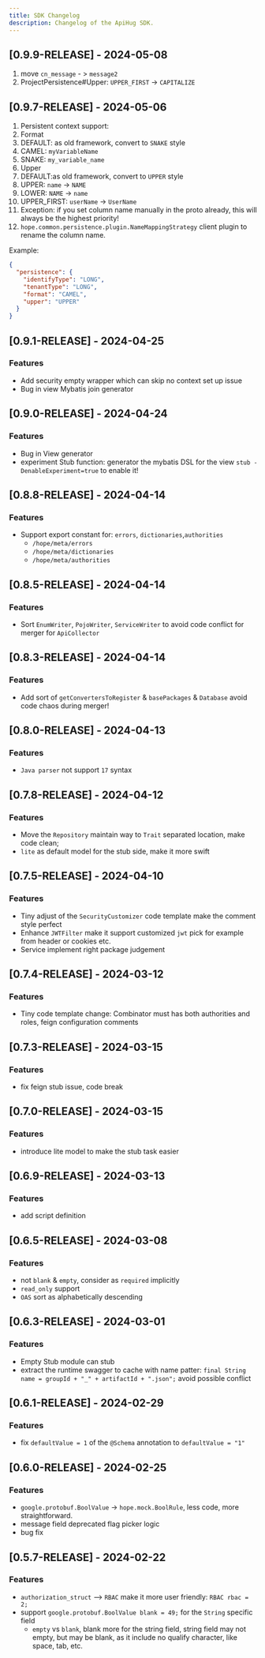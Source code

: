 ```yaml
---
title: SDK Changelog
description: Changelog of the ApiHug SDK.
---
```


## [0.9.9-RELEASE] -   2024-05-08

1. move `cn_message` - >  `message2`
2. ProjectPersistence#Upper:  `UPPER_FIRST` -> `CAPITALIZE`

## [0.9.7-RELEASE] - 2024-05-06

1. Persistent context support:
2. Format
3. DEFAULT: as old framework, convert to `SNAKE` style
4. CAMEL: `myVariableName`
5. SNAKE: `my_variable_name`
6. Upper
7. DEFAULT:as old framework, convert to `UPPER` style
8. UPPER: `name` -> `NAME`
9. LOWER: `NAME` -> `name`
10. UPPER_FIRST:  `userName` -> `UserName`
11. Exception: if you set column name manually in the proto already, this will always be the highest priority!
12. `hope.common.persistence.plugin.NameMappingStrategy` client plugin to rename the column name.

Example:

```json
{
  "persistence": {
    "identifyType": "LONG",
    "tenantType": "LONG",
    "format": "CAMEL",
    "upper": "UPPER"
  }
}
```

## [0.9.1-RELEASE] - 2024-04-25

### Features

- Add security empty wrapper which can skip no context set up issue
- Bug in view Mybatis join generator


## [0.9.0-RELEASE] - 2024-04-24

### Features

- Bug in View generator
- experiment Stub function: generator the mybatis DSL for the view `stub -DenableExperiment=true` to enable it!

## [0.8.8-RELEASE] - 2024-04-14

### Features

- Support export constant for: `errors`, `dictionaries`,`authorities`
    - `/hope/meta/errors`
    - `/hope/meta/dictionaries`
    - `/hope/meta/authorities`


## [0.8.5-RELEASE] - 2024-04-14

### Features

- Sort `EnumWriter`, `PojoWriter`, `ServiceWriter` to avoid code conflict for merger for `ApiCollector`


## [0.8.3-RELEASE] - 2024-04-14

### Features

- Add sort of `getConvertersToRegister` & `basePackages` & `Database` avoid code chaos during merger!

## [0.8.0-RELEASE] - 2024-04-13

### Features

- `Java parser` not support `17` syntax

## [0.7.8-RELEASE] - 2024-04-12

### Features

- Move the `Repository` maintain way to `Trait` separated location, make code clean;
- `lite` as default model for the stub side, make it more swift

## [0.7.5-RELEASE] - 2024-04-10

### Features

- Tiny adjust of the `SecurityCustomizer` code template make the comment style perfect
- Enhance `JWTFilter` make it support customized `jwt` pick for example from header or cookies etc.
- Service implement right package judgement

## [0.7.4-RELEASE] - 2024-03-12

### Features

- Tiny code template change: Combinator must has both authorities and roles, feign configuration comments

## [0.7.3-RELEASE] - 2024-03-15

### Features

- fix feign stub issue, code break

## [0.7.0-RELEASE] - 2024-03-15

### Features

- introduce lite model to make the stub task easier

## [0.6.9-RELEASE] - 2024-03-13

### Features

- add script definition

## [0.6.5-RELEASE] - 2024-03-08

### Features

- not `blank` & `empty`, consider as `required` implicitly
- `read_only` support
- `OAS` sort as alphabetically descending

## [0.6.3-RELEASE] - 2024-03-01

### Features

- Empty Stub module can stub
- extract the runtime swagger to cache with name patter: `final String name = groupId + "_" + artifactId + ".json";`
  avoid possible conflict

## [0.6.1-RELEASE] - 2024-02-29

### Features

- fix `defaultValue = 1` of the `@Schema` annotation to  `defaultValue = "1"`

## [0.6.0-RELEASE] - 2024-02-25

### Features

- `google.protobuf.BoolValue` -> `hope.mock.BoolRule`, less code, more straightforward.
- message field deprecated flag picker logic
- bug fix

## [0.5.7-RELEASE] - 2024-02-22

### Features

- `authorization_struct`  --> `RBAC` make it more user friendly: `RBAC rbac = 2;`
- support `google.protobuf.BoolValue blank = 49;` for the `String` specific field
    - `empty` vs `blank`, blank more for the string field, string field may not empty, but may be blank, as it include
      no qualify character, like space, tab, etc.
